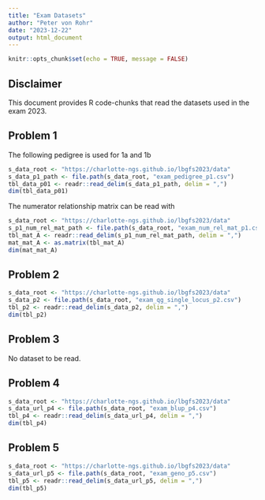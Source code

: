 ```yaml
---
title: "Exam Datasets"
author: "Peter von Rohr"
date: "2023-12-22"
output: html_document
---
```


```r
knitr::opts_chunk$set(echo = TRUE, message = FALSE)
```

## Disclaimer
This document provides R code-chunks that read the datasets used in the exam 2023.


## Problem 1

The following pedigree is used for 1a and 1b
```r
s_data_root <- "https://charlotte-ngs.github.io/lbgfs2023/data"
s_data_p1_path <- file.path(s_data_root, "exam_pedigree_p1.csv")
tbl_data_p01 <- readr::read_delim(s_data_p1_path, delim = ",")
dim(tbl_data_p01)
```

The numerator relationship matrix can be read with

```r
s_data_root <- "https://charlotte-ngs.github.io/lbgfs2023/data"
s_p1_num_rel_mat_path <- file.path(s_data_root, "exam_num_rel_mat_p1.csv")
tbl_mat_A <- readr::read_delim(s_p1_num_rel_mat_path, delim = ",")
mat_mat_A <- as.matrix(tbl_mat_A)
dim(mat_mat_A)
```


## Problem 2


```r
s_data_root <- "https://charlotte-ngs.github.io/lbgfs2023/data"
s_data_p2 <- file.path(s_data_root, "exam_qg_single_locus_p2.csv")
tbl_p2 <- readr::read_delim(s_data_p2, delim = ",")
dim(tbl_p2)
```



## Problem 3

No dataset to be read.


## Problem 4

```r
s_data_root <- "https://charlotte-ngs.github.io/lbgfs2023/data"
s_data_url_p4 <- file.path(s_data_root, "exam_blup_p4.csv")
tbl_p4 <- readr::read_delim(s_data_url_p4, delim = ",")
dim(tbl_p4)
```


## Problem 5

```r
s_data_root <- "https://charlotte-ngs.github.io/lbgfs2023/data"
s_data_url_p5 <- file.path(s_data_root, "exam_geno_p5.csv")
tbl_p5 <- readr::read_delim(s_data_url_p5, delim = ",")
dim(tbl_p5)
```

